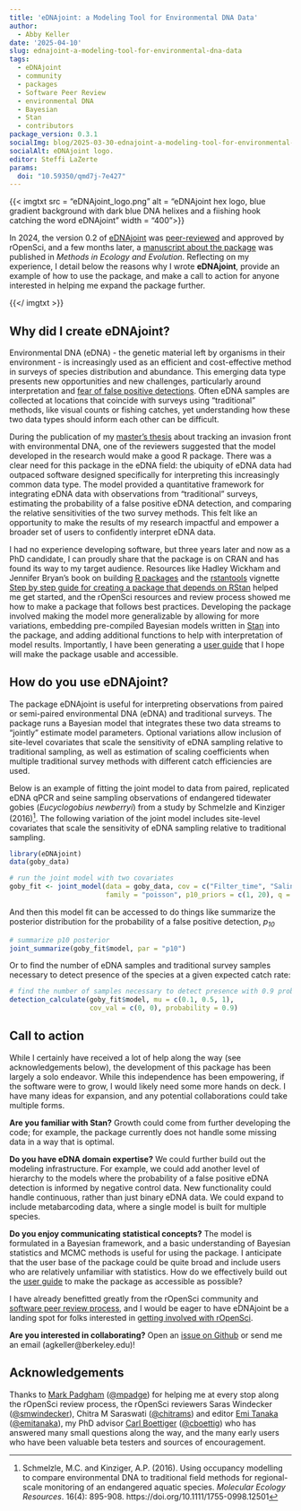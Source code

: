 ```yaml
---
title: 'eDNAjoint: a Modeling Tool for Environmental DNA Data'
author:
  - Abby Keller
date: '2025-04-10'
slug: ednajoint-a-modeling-tool-for-environmental-dna-data
tags:
  - eDNAjoint
  - community
  - packages
  - Software Peer Review
  - environmental DNA
  - Bayesian
  - Stan
  - contributors
package_version: 0.3.1
socialImg: blog/2025-03-30-ednajoint-a-modeling-tool-for-environmental-dna-data/eDNAjoint_logo.png
socialAlt: eDNAjoint logo.
editor: Steffi LaZerte
params: 
  doi: "10.59350/qmd7j-7e427"
---
```


<!--/html_preserve-->
{{< imgtxt src = "eDNAjoint_logo.png" alt = "eDNAjoint hex logo, blue gradient background with dark blue DNA helixes and a fiishing hook catching the word eDNAjoint" width = "400">}}
<!--/html_preserve-->

In 2024, the version 0.2 of [eDNAjoint](https://docs.ropensci.org/eDNAjoint/) was [peer-reviewed](https://github.com/ropensci/software-review/issues/642#issuecomment-2328265662) and approved by rOpenSci, and a few months later, a [manuscript about the package](https://doi.org/10.1111/2041-210X.70000) was published in *Methods in Ecology and Evolution*. Reflecting on my experience, I detail below the reasons why I wrote **eDNAjoint**, provide an example of how to use the package, and make a call to action for anyone interested in helping me expand the package further. 

<!--/html_preserve-->
{{</ imgtxt >}}
<!--/html_preserve-->

## Why did I create eDNAjoint?

Environmental DNA (eDNA) - the genetic material left by organisms in their environment - is increasingly used as an efficient and cost-effective method in surveys of species distribution and abundance. This emerging data type presents new opportunities and new challenges, particularly around interpretation and [fear of false positive detections](https://doi.org/10.1111/jfb.14218). Often eDNA samples are collected at locations that coincide with surveys using "traditional" methods, like visual counts or fishing catches, yet understanding how these two data types should inform each other can be difficult.

During the publication of my [master’s thesis](https://doi.org/10.1002/eap.2561) about tracking an invasion front with environmental DNA, one of the reviewers suggested that the model developed in the research would make a good R package. There was a clear need for this package in the eDNA field: the ubiquity of eDNA data had outpaced software designed specifically for interpreting this increasingly common data type. The model provided a quantitative framework for integrating eDNA data with observations from “traditional” surveys, estimating the probability of a false positive eDNA detection, and comparing the relative sensitivities of the two survey methods. This felt like an opportunity to make the results of my research impactful and empower a broader set of users to confidently interpret eDNA data.

I had no experience developing software, but three years later and now as a PhD candidate, I can proudly share that the package is on CRAN and has found its way to my target audience. Resources like Hadley Wickham and Jennifer Bryan’s book on building [R packages](https://r-pkgs.org/) and the [rstantools](https://mc-stan.org/rstantools/) vignette [Step by step guide for creating a package that depends on RStan](https://mc-stan.org/rstantools/articles/minimal-rstan-package.html) helped me get started, and the rOpenSci resources and review process showed me how to make a package that follows best practices.
Developing the package involved making the model more generalizable by allowing for more variations, embedding pre-compiled Bayesian models written in [Stan](https://mc-stan.org/) into the package, and adding additional functions to help with interpretation of model results. Importantly, I have been generating a [user guide](https://ednajoint.netlify.app/) that I hope will make the package usable and accessible.

## How do you use eDNAjoint?

The package eDNAjoint is useful for interpreting observations from paired or semi-paired environmental DNA (eDNA) and traditional surveys. The package runs a Bayesian model that integrates these two data streams to “jointly” estimate model parameters. Optional variations allow inclusion of site-level covariates that scale the sensitivity of eDNA sampling relative to traditional sampling, as well as estimation of scaling coefficients when multiple traditional survey methods with different catch efficiencies are used.

Below is an example of fitting the joint model to data from paired, replicated eDNA qPCR and seine sampling observations of endangered tidewater gobies
(*Eucyclogobius newberryi*) from a study by Schmelzle and Kinziger
(2016)[^1]. The following variation of the joint model includes site-level
covariates that scale the sensitivity of eDNA sampling relative to
traditional sampling.

```r
library(eDNAjoint)
data(goby_data)

# run the joint model with two covariates
goby_fit <- joint_model(data = goby_data, cov = c("Filter_time", "Salinity"), 
                        family = "poisson", p10_priors = c(1, 20), q = FALSE)
```

And then this model fit can be accessed to do things like summarize the
posterior distribution for the probability of a false positive
detection, *p<sub>10</sub>*

```r
# summarize p10 posterior
joint_summarize(goby_fit$model, par = "p10")
```

Or to find the number of eDNA samples and traditional survey samples
necessary to detect presence of the species at a given expected catch
rate:

```r
# find the number of samples necessary to detect presence with 0.9 probability
detection_calculate(goby_fit$model, mu = c(0.1, 0.5, 1), 
                    cov_val = c(0, 0), probability = 0.9)
```

## Call to action

While I certainly have received a lot of help along the way (see acknowledgements below), the development of this package has been largely a solo endeavor. While this independence has been empowering, if the software were to grow, I would likely need some more hands on deck. I have many ideas for expansion, and any potential collaborations could take multiple forms. 

**Are you familiar with Stan?** Growth could come from further developing the code; for example, the package currently does not handle some missing data in a way that is optimal.

**Do you have eDNA domain expertise?** We could further build out the modeling infrastructure. For example, we could add another level of hierarchy to the models where the probability of a false positive eDNA detection is informed by negative control data. New functionality could handle continuous, rather than just binary eDNA data. We could expand to include metabarcoding data, where a single model is built for multiple species.

**Do you enjoy communicating statistical concepts?** The model is formulated in a Bayesian framework, and a basic understanding of Bayesian statistics and MCMC methods is useful for using the package. I anticipate that the user base of the package could be quite broad and include users who are relatively unfamiliar with statistics. How do we effectively build out the [user guide](https://ednajoint.netlify.app/) to make the package as accessible as possible? 

I have already benefitted greatly from the rOpenSci community and [software peer review process](https://github.com/ropensci/software-review/issues/642#issuecomment-2328265662), and I would be eager to have eDNAjoint be a landing spot for folks interested in [getting involved with rOpenSci](https://ropensci.org/events/coworking-2025-03/).

**Are you interested in collaborating?** Open an [issue on Github](https://github.com/ropensci/eDNAjoint/issues) or send me an email (agkeller@berkeley.edu)!

## Acknowledgements

Thanks to [Mark Padgham](/author/mark-padgham/) ([@mpadge](https://github.com/mpadge)) for helping me at every stop along the rOpenSci review process, the rOpenSci reviewers Saras Windecker ([@smwindecker](https://github.com/smwindecker)), Chitra M Saraswati ([@chitrams](https://github.com/chitrams)) and editor [Emi Tanaka](/author/emi-tanaka/) ([@emitanaka](https://github.com/emitanaka)), my PhD advisor [Carl Boettiger](/author/carl-boettiger/) ([@cboettig](https://github.com/cboettig)) who has answered many small questions along the way, and the many early users who have been valuable beta testers and sources of encouragement.

[^1]: Schmelzle, M.C. and Kinziger, A.P. (2016). Using occupancy modelling to compare environmental DNA to traditional field methods for regional-scale monitoring of an endangered aquatic species. *Molecular Ecology Resources*. 16(4): 895-908. https://doi.org/10.1111/1755-0998.12501

